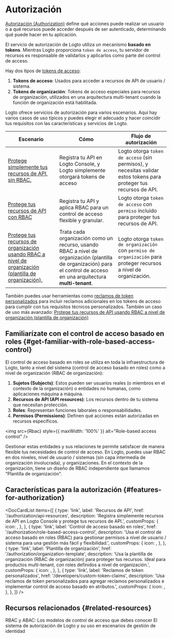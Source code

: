 
# Autorización

[Autorización (Authorization)](https://auth.wiki/authorization) define qué acciones puede realizar un usuario o a qué recursos puede acceder después de ser autenticado, determinando qué puede hacer en tu aplicación.

El servicio de autorización de Logto utiliza un mecanismo **basado en tokens**. Mientras Logto proporciona `token de acceso`, tu servidor de recursos es responsable de validarlos y aplicarlos como parte del control de acceso.

Hay dos tipos de [tokens de acceso](https://auth.wiki/access-token):

1. **Tokens de acceso**: Usados para acceder a recursos de API de usuario / sistema.
2. **Tokens de organización**: Tokens de acceso especiales para recursos de organización, utilizados en una arquitectura multi-tenant cuando la función de organización está habilitada.

Logto ofrece servicios de autorización para varios escenarios. Aquí hay varios casos de uso típicos y puedes elegir el adecuado y hacer coincidir tus requisitos con las características y servicios de Logto.

| Escenario                                                                                                                                                                    | Cómo                                                                                                                                                                     | Flujo de autorización                                                                                              |
| ---------------------------------------------------------------------------------------------------------------------------------------------------------------------------- | ------------------------------------------------------------------------------------------------------------------------------------------------------------------------ | ------------------------------------------------------------------------------------------------------------------ |
| [Protege simplemente tus recursos de API, sin RBAC.](/authorization/api-resources/protect-your-api)                                                                          | Registra tu API en Logto Console, y Logto simplemente otorgará tokens de acceso                                                                                          | Logto otorga `token de acceso` (sin permisos), y necesitas validar estos tokens para proteger tus recursos de API. |
| [Protege tus recursos de API con RBAC](/authorization/role-based-access-control/protect-api-resources-with-rbac)                                                             | Registra tu API y aplica RBAC para un control de acceso flexible y granular.                                                                                             | Logto otorga `token de acceso` con `permiso` incluido para proteger tus recursos de API.                           |
| [Protege tus recursos de organización usando RBAC a nivel de organización (plantilla de organización).](/authorization/organization-template/protect-organization-resources) | Trata cada organización como un recurso, usando RBAC a nivel de organización (plantilla de organización) para el control de acceso en una arquitectura **multi-tenant**. | Logto otorga `token de organización` con `permiso de organización` para proteger recursos a nivel de organización. |

También puedes usar herramientas como [reclamos de token personalizados](/developers/custom-token-claims) para incluir reclamos adicionales en los tokens de acceso para cumplir con tus requisitos técnicos personalizados. También un caso de uso más avanzado: [Protege tus recursos de API usando RBAC a nivel de organización (plantilla de organización)](/authorization/organization-template/protect-api-reources)

## Familiarízate con el control de acceso basado en roles \{#get-familiar-with-role-based-access-control}

El control de acceso basado en roles se utiliza en toda la infraestructura de Logto, tanto a nivel del sistema (control de acceso basado en roles) como a nivel de organización (RBAC de organización):

1. **Sujetos (Subjects)**: Estos pueden ser usuarios reales (o miembros en el contexto de la organización) o entidades no humanas, como aplicaciones máquina a máquina.
2. **Recursos de API (API resources)**: Los recursos dentro de tu sistema que necesitan protección.
3. **Roles**: Representan funciones laborales o responsabilidades.
4. **Permisos (Permissions)**: Definen qué acciones están autorizadas en recursos específicos.

<img src={Rbac} style={{ maxWidth: '100%' }} alt="Role-based access control" />

Gestionar estas entidades y sus relaciones te permite satisfacer de manera flexible tus necesidades de control de acceso. En Logto, puedes usar RBAC en dos niveles, nivel de usuario / sistemas (sin capa intermedia de organización involucrada), y organizaciones. En el contexto de la organización, tiene un diseño de RBAC independiente que llamamos "Plantilla de organización".

## Características para la autorización \{#features-for-authorization}

<DocCardList
  items={[
    {
      type: 'link',
      label: 'Recursos de API',
      href: '/authorization/api-resources',
      description:
        'Registra simplemente recursos de API en Logto Console y protege tus recursos de API.',
      customProps: {
        icon: <Api />,
      },
    },
    {
      type: 'link',
      label: 'Control de acceso basado en roles',
      href: '/authorization/role-based-access-control',
      description:
        'Usa el control de acceso basado en roles (RBAC) para gestionar permisos a nivel de usuario / sistema para una gestión más fácil y flexibilidad.',
      customProps: {
        icon: <Role />,
      },
    },
    {
      type: 'link',
      label: 'Plantilla de organización',
      href: '/authorization/organization-template',
      description:
        'Usa la plantilla de organización (RBAC de organización) para proteger tus recursos. Ideal para productos multi-tenant, con roles definidos a nivel de organización.',
      customProps: {
        icon: <OrgTemplate />,
      },
    },
    {
      type: 'link',
      label: 'Reclamos de token personalizados',
      href: '/developers/custom-token-claims',
      description:
        'Usa reclamos de token personalizados para agregar reclamos personalizados e implementar control de acceso basado en atributos.',
      customProps: {
        icon: <Jwt />,
      },
    },
  ]}
/>

## Recursos relacionados \{#related-resources}

<Url href="https://blog.logto.io/rbac-and-abac">
  RBAC y ABAC: Los modelos de control de acceso que debes conocer
</Url>

<Url href="https://blog.logto.io/logto-authorization-system-and-its-use">
  El sistema de autorización de Logto y su uso en escenarios de gestión de identidad
</Url>
